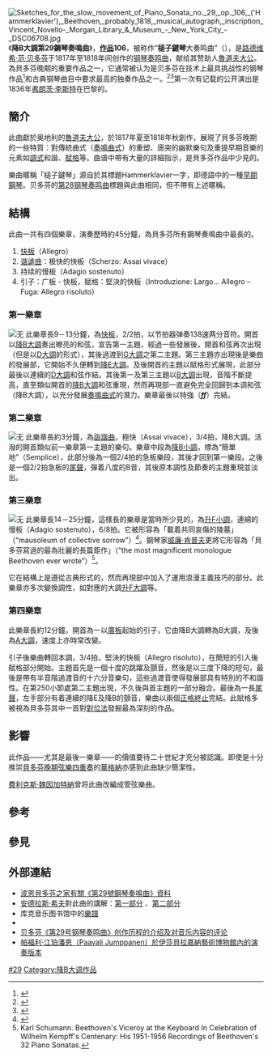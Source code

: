 {{noteTA|G1=Music}}
[[File:Sketches_for_the_slow_movement_of_Piano_Sonata_no._29,_op._106,_('Hammerklavier'),_Beethoven,_probably_1818,_musical_autograph,_inscription_Vincent_Novello-_Morgan_Library_&_Museum_-_New_York_City_-_DSC06708.jpg|thumb]]
《'''降B大調第29鋼琴奏鳴曲'''》，'''[[作品号|作品]]106'''，被称作“'''槌子鍵琴'''大奏鸣曲”（{{lang-de|''Große Sonate für das Hammerklavier''}}），是[[路德維希·范·貝多芬|路德维希·范·贝多芬]]于1817年至1818年间创作的[[钢琴|钢琴]][[奏鸣曲|奏鸣曲]]，献给其赞助人[[奧地利的魯道夫|魯道夫大公]]。為貝多芬晚期的重要作品之一，它通常被认为是贝多芬在技术上最具挑战性的钢琴作品<ref name="auto1">{{cite book|title=The Rough Guide to Classical Music|url=https://archive.org/details/roughguidetoclas0000unse|edition=4th|editor-last1=Staines|editor-first1=J.|editor-last2=Clark|editor-first2=D.|publisher=Rough Guides|location=London|date=July 2005|page=[https://archive.org/details/roughguidetoclas0000unse/page/62 62]|isbn=978-1-84353-247-7}}</ref>和古典钢琴曲目中要求最高的独奏作品之一。<ref name="auto">{{cite book|title=Guide to the pianist's repertoire|url=https://archive.org/details/guidetopianistsr00hins|edition=3rd|last=Hinson|first=M.|publisher=Indiana University Press|location=Bloomington, Indiana|year=2000|page=[https://archive.org/details/guidetopianistsr00hins/page/n140 94]|isbn=0-253-33646-5}}</ref><ref name="auto2">{{cite journal|title=The Hammerklavier and Its English Editions|last=Tyson|first=Alan|journal=[[The_Musical_Times|The Musical Times]]|issue=1430|doi=10.2307/950547|year=1962|volume=103|pages=235–7|jstor=950547}}</ref>第一次有记载的公开演出是1836年[[李斯特·费伦茨|弗朗茨·李斯特]]在巴黎的{{Link-en|埃拉尔厅|Salle Érard}}。

==簡介==
此曲獻於奥地利的[[奧地利的魯道夫|魯道夫大公]]，於1817年夏至1818年秋創作，展現了貝多芬晚期的一些特質：對傳統曲式（[[奏鸣曲式|奏鳴曲式]]）的重塑、唐突的幽默樂句及重提早期音樂的元素如[[調式|調式]]和諧、[[賦格|賦格]]等。曲谱中帶有大量{{link-en|柔音踏板|Soft_pedal}}的詳細指示，是貝多芬作品中少見的。

樂曲暱稱「槌子鍵琴」源自於其標題Hammerklavier一字，即德語中的一種[[古钢琴|早期鋼琴]]。贝多芬的[[第28钢琴奏鸣曲_(贝多芬)|第28钢琴奏鸣曲]]標題與此曲相同，但不帶有上述暱稱。

==結構==
{{Listen
|filename=Klaviersonate Nr. 29 B-Dur op. 106 Hammerklavier - I. Allegro.ogg
|filename2=Klaviersonate Nr. 29 B-Dur op. 106 Hammerklavier - II. Scherzo Assai vivace.ogg
|filename3=Klaviersonate Nr. 29 B-Dur op. 106 Hammerklavier - III. Adagio sostenuto.ogg 
|filename4=Klaviersonate Nr. 29 B-Dur op. 106 Hammerklavier - IV. Largo. Allegro risoluto.oga
|title=I. Allegro
|title2=II. Scherzo: Assai vivace
|title3=III. Adagio sostenuto
|title4=IV. Largo. Allegro risoluto
|description4=由[[阿图尔·施纳贝尔|阿图尔·施纳贝尔]]演奏}}
此曲一共有四個樂章，演奏歷時約45分鐘，為貝多芬所有鋼琴奏鳴曲中最長的。

# [[行板|快板]]（Allegro）
# [[詼諧曲|谐谑曲]]：极快的快板（Scherzo: Assai vivace）
# 持续的慢板（Adagio sostenuto）
# 引子：广板 - 快板，赋格：堅決的快板（Introduzione: Largo... Allegro – Fuga: Allegro risoluto）

===第一樂章===
[[File:Sonata_No._29_1st_Movement.png|无]]
此樂章長9－13分鐘，為[[行板|快板]]，2/2拍，以节拍器弹奏138速两分音符。開首以[[降B大調|降B大調]]奏出暸亮的和弦，宣告第一主題，經過一些發展後，開首和弦再次出現（但是以[[D大調|D大調]]的形式），其後過渡到[[G大調|G大調]]之第二主題。第三主題亦出現後是樂曲的發展部，它開始不久便轉到[[降E大調|降E大調]]。及後開首的主題以賦格形式展現，此部分最後以連續的[[D大調|D大調]]和弦作結。其後第一及第三主題以[[B大調|B大調]]出現，音階不斷提高，直至類似開首的[[降B大調|降B大調]]和弦重現，然而再現部一直避免完全回歸到本调和弦（降B大調），以充分發展[[奏鳴曲式|奏鳴曲式]]的潛力。樂章最後以特強（'''''ff'''''）完結。

===第二樂章===
[[File:Sonata_No._29_2st_Movement.png|无]]
此樂章長約3分鐘，為[[詼諧曲|詼諧曲]]，極快（Assai vivace），3/4拍，降B大調。活潑的開首類似前一樂章第一主題的樂句。樂章中段為[[降B小調|降B小調]]，標為“簡單地”（Semplice），此部分後為一個2/4拍的急板樂段，其後才回到第一樂段。之後是一個2/2拍急板的[[尾聲|尾聲]]，彈着八度的B音，其後原本調性及節奏的主題重現並淡出。

===第三樂章===
[[File:Sonata_No._29_3st_Movement.png|无]]
此樂章長14－25分鐘，這樣長的樂章是當時所少見的，為[[升F小調|升F小調]]，連綿的慢板（Adagio sostenuto），6/8拍。它被形容為「載着共同哀傷的陵墓」（“mausoleum of collective sorrow”）<ref>{{cite book|author=Theodore Libbey|title=The NPR Guide to Building a Classical CD Collection|ISBN=0-7611-0487-9|page=379|language=en|year=2006}}</ref>。鋼琴家[[威廉·肯普夫|威廉·肯普夫]]更將它形容為「貝多芬寫過的最為壯麗的長篇鉅作」（“the most magnificent monologue Beethoven ever wrote”）<ref>Karl Schumann. Beethoven's Viceroy at the Keyboard In Celebration of Wilhelm Kempff's Centenary: His 1951-1956 Recordings of Beethoven's 32 Piano Sonatas.</ref>。

它在結構上是遵從古典形式的，然而再現部中加入了運用浪漫主義技巧的部分。此樂章亦多次變換調性，如對應的大調[[升F大調|升F大調]]等。

===第四樂章===
此樂章長約12分鐘。開首為一以[[行板|廣板]]起始的引子，它由降B大調轉為B大調，及後為[[A大調|A大調]]，速度上亦時常改變。

引子後樂曲轉回本調，3/4拍，堅決的快板（Allegro risoluto），在簡短的引入後賦格部分開始。主題首先是一個十度的跳躍及顫音，然後是以三度下降的短句，最後是帶有半音階過渡音的十六分音樂句，這些過渡音使得發展部具有特別的不和諧性。在第250小節處第二主題出現，不久後與首主題的一部分融合。最後為一長[[尾聲|尾聲]]，左手部分有着連續的降E及降B的顫音，樂曲以兩個[[終止_(音樂)#正格終止|正格終止]]完結。此賦格多被視為貝多芬其中一首對[[對位法|對位法]]發掘最為深刻的作品。

==影響==
此作品——尤其是最後一樂章——的價值要待二十世紀才充分被認識。即使是十分推崇[[贝多芬晚期弦乐四重奏|貝多芬晚期弦樂四重奏]]的[[華格納|華格納]]亦感到此曲缺少簡潔性。

[[费利克斯·魏因加特纳|費利克斯·魏因加特納]]曾将此曲改編成管弦樂曲。

==參考==
{{reflist}}

== 參見 ==
{{portal|古典音樂}}

== 外部連結 ==
* [https://www.beethoven.de/en/work/view/6048394363535360/Sonata+for+piano+%28B-flat+major%29+op.+106?fromArchive=6299845270700032 波恩貝多芬之家有關《第29號鋼琴奏鳴曲》資料]{{de}}
* [[安德拉斯·希夫|安德拉斯·希夫]]對此曲的講解：[http://download.guardian.co.uk/sys-audio/Arts/Culture/2006/12/13/03-29_bflatmaj_op106.mp3 第一部分] {{Wayback|url=http://download.guardian.co.uk/sys-audio/Arts/Culture/2006/12/13/03-29_bflatmaj_op106.mp3 |date=20210403092324 }}、[http://download.guardian.co.uk/sys-audio/Arts/Culture/2006/12/13/04-29_bflatmaj_106_2.mp3 第二部分] {{Wayback|url=http://download.guardian.co.uk/sys-audio/Arts/Culture/2006/12/13/04-29_bflatmaj_106_2.mp3 |date=20210403092029 }}
* 库克音乐图书馆中的[http://www.dlib.indiana.edu/variations/scores/aek3910/index2.html 樂譜] {{Wayback|url=http://www.dlib.indiana.edu/variations/scores/aek3910/index2.html |date=20210421181752 }}
* {{IMSLP2|work=Piano Sonata No.29, Op.106 (Beethoven, Ludwig van)|cname=贝多芬第29号钢琴奏鸣曲}}
* [https://web.archive.org/web/20160715142854fw_/http://raptusassociation.org/son29e.html 贝多芬《第29号钢琴奏鸣曲》创作历程的介绍及对音乐内容的评论]{{en}}
* [https://traffic.libsyn.com/gardnermuseum/beethoven_op106.mp3 帕福利·江珀潘恩（Paavali Jumppanen）於[[伊莎貝拉嘉納藝術博物館|伊莎貝拉嘉納藝術博物館]]內的演奏版本]

{{貝多芬鋼琴獨奏曲}}
{{authority control}}
[[Category:貝多芬鋼琴奏鳴曲|#29]]
[[Category:降B大调作品|Category:降B大调作品]]